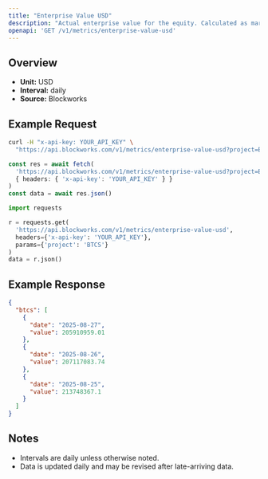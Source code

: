 ```yaml
---
title: "Enterprise Value USD"
description: "Actual enterprise value for the equity. Calculated as market cap - liabilities + assets"
openapi: 'GET /v1/metrics/enterprise-value-usd'
---
```


## Overview

- **Unit:** USD
- **Interval:** daily
- **Source:** Blockworks

## Example Request

<CodeGroup>

```bash cURL
curl -H "x-api-key: YOUR_API_KEY" \
  "https://api.blockworks.com/v1/metrics/enterprise-value-usd?project=BTCS"
```

```typescript TypeScript
const res = await fetch(
  'https://api.blockworks.com/v1/metrics/enterprise-value-usd?project=BTCS',
  { headers: { 'x-api-key': 'YOUR_API_KEY' } }
)
const data = await res.json()
```

```python Python
import requests

r = requests.get(
  'https://api.blockworks.com/v1/metrics/enterprise-value-usd',
  headers={'x-api-key': 'YOUR_API_KEY'},
  params={'project': 'BTCS'}
)
data = r.json()
```

</CodeGroup>

## Example Response

```json
{
  "btcs": [
    {
      "date": "2025-08-27",
      "value": 205910959.01
    },
    {
      "date": "2025-08-26",
      "value": 207117083.74
    },
    {
      "date": "2025-08-25",
      "value": 213748367.1
    }
  ]
}
```

## Notes
- Intervals are daily unless otherwise noted.
- Data is updated daily and may be revised after late-arriving data.
